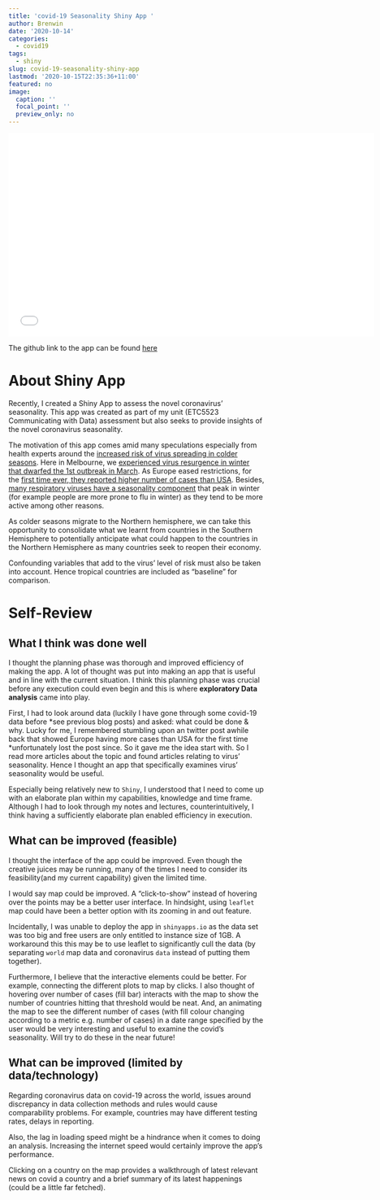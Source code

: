 ```yaml
---
title: 'covid-19 Seasonality Shiny App '
author: Brenwin
date: '2020-10-14'
categories:
  - covid19
tags:
  - shiny
slug: covid-19-seasonality-shiny-app
lastmod: '2020-10-15T22:35:36+11:00'
featured: no
image:
  caption: ''
  focal_point: ''
  preview_only: no
---
```


<iframe width="720" height="400" src="../data/shinyguide.mp4" frameborder="0" allowfullscreen></iframe>

The github link to the app can be found [here](https://github.com/etc5523-2020/shiny-assessment-brenwin1)

# About Shiny App
Recently, I created a Shiny App to assess the novel coronavirus' seasonality. This app was created as part of my unit (ETC5523 Communicating with Data) assessment but also seeks to provide insights of the novel coronavirus seasonality.

The motivation of this app comes amid many speculations especially from health experts around the [increased risk of virus spreading in colder seasons](https://www.cnbc.com/2020/09/02/coronavirus-and-winter-health-experts-wary-about-a-possible-new-wave.html). Here in Melbourne, we [experienced virus resurgence in winter that dwarfed the 1st outbreak in March](https://www.bloombergquint.com/coronavirus-outbreak/melbourne-is-living-the-cold-weather-virus-surge-experts-fear). As Europe eased restrictions, for the [first time ever, they reported higher number of cases than USA](https://www.cnbc.com/2020/09/02/coronavirus-and-winter-health-experts-wary-about-a-possible-new-wave.html). Besides, [many respiratory viruses have a seasonality component](https://www.bbc.com/news/health-53515077) that peak in winter (for example people are more prone to flu in winter) as they tend to be more active among other reasons.

As colder seasons migrate to the Northern hemisphere, we can take this opportunity to consolidate what we learnt from countries in the Southern Hemisphere to potentially anticipate what could happen to the countries in the Northern Hemisphere as many countries seek to reopen their economy.    

Confounding variables that add to the virus' level of risk must also be taken into account. Hence tropical countries are included as "baseline" for comparison.  

# Self-Review 

## What I think was done well
I thought the planning phase was thorough and improved efficiency of making the app. A lot of thought was put into making an app that is useful and in line with the current situation. I think this planning phase was crucial before any execution could even begin and this is where **exploratory Data analysis** came into play.

First, I had to look around data (luckily I have gone through some covid-19 data before \*see previous blog posts) and asked: what could be done & why. Lucky for me, I remembered stumbling upon an twitter post awhile back that showed Europe having more cases than USA for the first time \*unfortunately lost the post since. So it gave me the idea start with. So I read more articles about the topic and found articles relating to virus' seasonality. Hence I thought an app that specifically examines virus' seasonality would be useful. 

Especially being relatively new to `Shiny`, I understood that I need to come up with an elaborate plan within my capabilities, knowledge and time frame. Although I had to look through my notes and lectures, counterintuitively, I think having a sufficiently elaborate plan enabled efficiency in execution. 


## What can be improved (feasible)

I thought the interface of the app could be improved. Even though the creative juices may be running, many of the times I need to consider its feasibility(and my current capability) given the limited time. 

I would say map could be improved. A "click-to-show" instead of hovering over the points may be a better user interface. In hindsight, using `leaflet` map could have been a better option with its zooming in and out feature.

Incidentally, I was unable to deploy the app in `shinyapps.io` as the data set was too big and free users are only entitled to instance size of 1GB. A workaround this this may be to use leaflet to significantly cull the data (by separating `world` map data and coronavirus `data` instead of putting them together).

Furthermore, I believe that the interactive elements could be better. For example, connecting the different plots to map by clicks. I also thought of hovering over number of cases (fill bar) interacts with the map to show the number of countries hitting that threshold would be neat. And, an animating the map to see the different number of cases (with fill colour changing according to a metric e.g. number of cases) in a date range specified by the user would be very interesting and useful to examine the covid's seasonality. Will try to do these in the near future!

## What can be improved (limited by data/technology)

Regarding coronavirus data on covid-19 across the world, issues around discrepancy in data collection methods and rules would cause comparability problems. For example, countries may have different testing rates, delays in reporting. 

Also, the lag in loading speed might be a hindrance when it comes to doing an analysis. Increasing the internet speed would certainly improve the app's performance.

Clicking on a country on the map provides a walkthrough of latest relevant news on covid a country and a brief summary of its latest happenings (could be a little far fetched).


